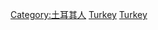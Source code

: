 {{Commonscat|Turkish diaspora}}

[[Category:土耳其人|Category:土耳其人]]
[[Category:海外亞洲人|Turkey]]
[[Category:海外歐洲人|Turkey]]